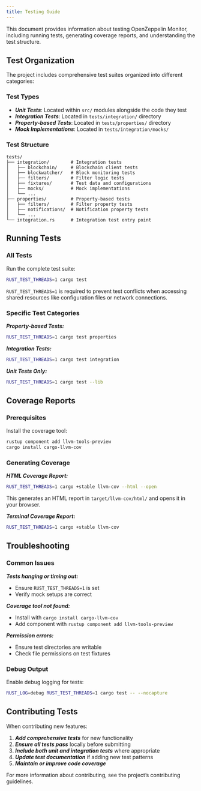 ```yaml
---
title: Testing Guide
---
```


This document provides information about testing OpenZeppelin Monitor, including running tests, generating coverage reports, and understanding the test structure.

## Test Organization

The project includes comprehensive test suites organized into different categories:

### Test Types

* ***Unit Tests***: Located within `src/` modules alongside the code they test
* ***Integration Tests***: Located in `tests/integration/` directory
* ***Property-based Tests***: Located in `tests/properties/` directory
* ***Mock Implementations***: Located in `tests/integration/mocks/`

### Test Structure

```
tests/
├── integration/        # Integration tests
│   ├── blockchain/     # Blockchain client tests
│   ├── blockwatcher/   # Block monitoring tests
│   ├── filters/        # Filter logic tests
│   ├── fixtures/       # Test data and configurations
│   ├── mocks/          # Mock implementations
│   └── ...
├── properties/         # Property-based tests
│   ├── filters/        # Filter property tests
│   ├── notifications/  # Notification property tests
│   └── ...
└── integration.rs      # Integration test entry point
```

## Running Tests

### All Tests

Run the complete test suite:

```bash
RUST_TEST_THREADS=1 cargo test
```



`RUST_TEST_THREADS=1` is required to prevent test conflicts when accessing shared resources like configuration files or network connections.


### Specific Test Categories

***Property-based Tests:***
```bash
RUST_TEST_THREADS=1 cargo test properties
```

***Integration Tests:***
```bash
RUST_TEST_THREADS=1 cargo test integration
```

***Unit Tests Only:***
```bash
RUST_TEST_THREADS=1 cargo test --lib
```

## Coverage Reports

### Prerequisites

Install the coverage tool:
```bash
rustup component add llvm-tools-preview
cargo install cargo-llvm-cov
```

### Generating Coverage

***HTML Coverage Report:***
```bash
RUST_TEST_THREADS=1 cargo +stable llvm-cov --html --open
```

This generates an HTML report in `target/llvm-cov/html/` and opens it in your browser.

***Terminal Coverage Report:***
```bash
RUST_TEST_THREADS=1 cargo +stable llvm-cov
```

## Troubleshooting

### Common Issues

***Tests hanging or timing out:***
- Ensure `RUST_TEST_THREADS=1` is set
- Verify mock setups are correct

***Coverage tool not found:***
- Install with `cargo install cargo-llvm-cov`
- Add component with `rustup component add llvm-tools-preview`

***Permission errors:***
- Ensure test directories are writable
- Check file permissions on test fixtures

### Debug Output

Enable debug logging for tests:
```bash
RUST_LOG=debug RUST_TEST_THREADS=1 cargo test -- --nocapture
```

## Contributing Tests

When contributing new features:

1. ***Add comprehensive tests*** for new functionality
2. ***Ensure all tests pass*** locally before submitting
3. ***Include both unit and integration tests*** where appropriate
4. ***Update test documentation*** if adding new test patterns
5. ***Maintain or improve code coverage***

For more information about contributing, see the project’s contributing guidelines.
